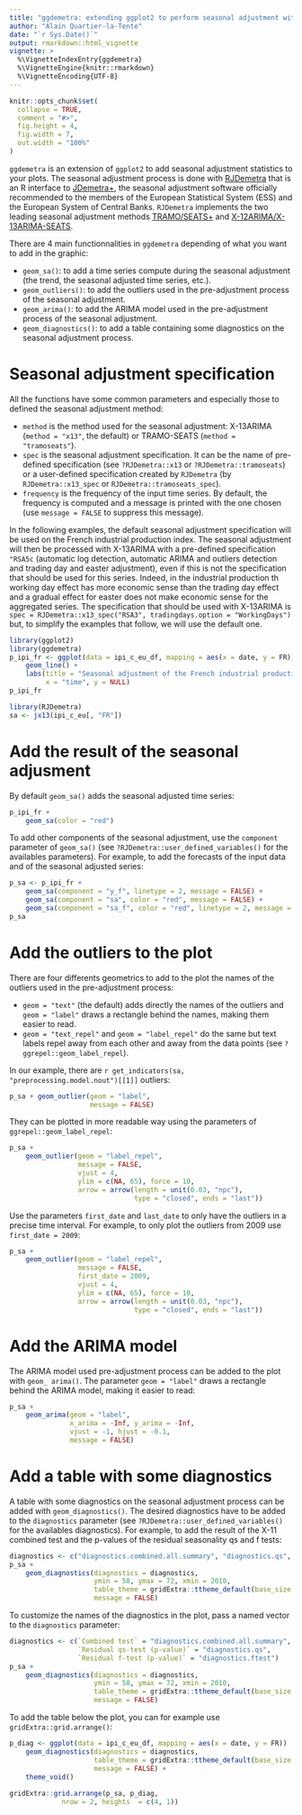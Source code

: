 ---
title: "ggdemetra: extending ggplot2 to perform seasonal adjustment with RJDemetra"
author: "Alain Quartier-la-Tente"
date: "`r Sys.Date()`"
output: rmarkdown::html_vignette
vignette: >
  %\VignetteIndexEntry{ggdemetra}
  %\VignetteEngine{knitr::rmarkdown}
  %\VignetteEncoding{UTF-8}
---

```{r setup, include = FALSE}
knitr::opts_chunk$set(
  collapse = TRUE,
  comment = "#>",
  fig.height = 4,
  fig.width = 7,
  out.width = "100%"
)
```

`ggdemetra` is an extension of `ggplot2` to add seasonal adjustment statistics to your plots. The seasonal adjustment process is done with [RJDemetra](https://github.com/jdemetra/rjdemetra) that is an R interface to [JDemetra+](https://github.com/jdemetra/jdemetra-app), the seasonal adjustment software officially recommended to the members of the European Statistical System (ESS) and the European System of Central Banks. `RJDemetra` implements the two leading seasonal adjustment methods [TRAMO/SEATS+](http://www.bde.es/bde/en/secciones/servicios/Profesionales/Programas_estadi/Programas_estad_d9fa7f3710fd821.html) and [X-12ARIMA/X-13ARIMA-SEATS](https://www.census.gov/srd/www/x13as/).

There are 4 main functionnalities in `ggdemetra` depending of what you want to add in the graphic:

- `geom_sa()`: to add a time series compute during the seasonal adjustment (the trend, the seasonal adjusted time series, etc.).  
- `geom_outliers()`: to add the outliers used in the pre-adjustment process of the seasonal adjustment.
- `geom_arima()`: to add the ARIMA model used in the pre-adjustment process of the seasonal adjustment.
- `geom_diagnostics()`: to add a table containing some diagnostics on the seasonal adjustment process.

# Seasonal adjustment specification

All the functions have some common parameters and especially those to defined the seasonal adjustment method:

- `method` is the method used for the seasonal adjustment: X-13ARIMA (`method = "x13"`, the default) or TRAMO-SEATS (`method = "tramoseats"`).  
- `spec` is the seasonal adjustment specification. It can be the name of pre-defined specification (see `?RJDemetra::x13` or `?RJDemetra::tramoseats`) or a user-defined specification created by `RJDemetra` (by `RJDemetra::x13_spec` or `RJDemetra::tramoseats_spec`).  
- `frequency` is the frequency of the input time series. By default, the frequency is computed and a message is printed with the one chosen (use `message = FALSE` to suppress this message).

In the following examples, the default seasonal adjustment specification will be used on the French industrial production index. The seasonal adjustment will then be processed with X-13ARIMA with a pre-defined specification `"RSA5c` (automatic log detection, automatic ARIMA and outliers detection and trading day and easter adjustment), even if this is not the specification that should be used for this series. Indeed, in the industrial production th working day effect has more economic sense than the trading day effect and a gradual effect for easter does not make economic sense for the aggregated series. The specification that should be used with X-13ARIMA is `spec = RJDemetra::x13_spec("RSA3", tradingdays.option = "WorkingDays")` but, to simplify the examples that follow, we will use the default one.

```{r, warning=FALSE, message=FALSE}
library(ggplot2)
library(ggdemetra)
p_ipi_fr <- ggplot(data = ipi_c_eu_df, mapping = aes(x = date, y = FR)) +
    geom_line() +
    labs(title = "Seasonal adjustment of the French industrial production index",
         x = "time", y = NULL)
p_ipi_fr
```

```{r,include=FALSE}
library(RJDemetra)
sa <- jx13(ipi_c_eu[, "FR"])
```

# Add the result of the seasonal adjusment

By default `geom_sa()` adds the seasonal adjusted time series:

```{r}
p_ipi_fr +
    geom_sa(color = "red")
```

To add other components of the seasonal adjustment, use the `component` parameter of `geom_sa()` (see `?RJDemetra::user_defined_variables()` for the availables parameters). For example, to add the forecasts of the input data and of the seasonal adjusted series:

```{r}
p_sa <- p_ipi_fr +
    geom_sa(component = "y_f", linetype = 2, message = FALSE) + 
    geom_sa(component = "sa", color = "red", message = FALSE) +
    geom_sa(component = "sa_f", color = "red", linetype = 2, message = FALSE)
p_sa
```

# Add the outliers to the plot

There are four differents geometrics to add to the plot the names of the outliers used in the pre-adjustment process:

- `geom = "text"` (the default) adds directly the names of the outliers and `geom = "label"` draws a rectangle behind the names, making them easier to read.  
- `geom = "text_repel"` and `geom = "label_repel"` do the same but text labels repel away from each other and away from the data points (see `?ggrepel::geom_label_repel`).

In our example, there are `r get_indicators(sa, "preprocessing.model.nout")[[1]]` outliers:

```{r}
p_sa + geom_outlier(geom = "label",
                    message = FALSE)
```

They can be plotted in more readable way using the parameters of `ggrepel::geom_label_repel`:
```{r}
p_sa + 
    geom_outlier(geom = "label_repel",
                 message = FALSE,
                 vjust = 4,
                 ylim = c(NA, 65), force = 10,
                 arrow = arrow(length = unit(0.03, "npc"),
                               type = "closed", ends = "last"))
```

Use the parameters `first_date` and `last_date` to only have the outliers in a precise time interval. For example, to only plot the outliers from 2009 use `first_date = 2009`:
```{r}
p_sa + 
    geom_outlier(geom = "label_repel",
                 message = FALSE,
                 first_date = 2009,
                 vjust = 4,
                 ylim = c(NA, 65), force = 10,
                 arrow = arrow(length = unit(0.03, "npc"),
                               type = "closed", ends = "last"))
```

# Add the ARIMA model

The ARIMA model used pre-adjustment process can be added to the plot with `geom_
arima()`. The parameter `geom = "label"` draws a rectangle behind the ARIMA model, making it easier to read:

```{r}
p_sa + 
    geom_arima(geom = "label",
               x_arima = -Inf, y_arima = -Inf, 
               vjust = -1, hjust = -0.1,
               message = FALSE)
```

# Add a table with some diagnostics

A table with some diagnostics on the seasonal adjustment process can be added with `geom_diagnostics()`. The  desired diagnostics have to be added to the `diagnostics` parameter (see `?RJDemetra::user_defined_variables()` for the availables diagnostics). For example, to add the result of the X-11 combined test and the p-values of the residual seasonality qs and f tests:

```{r}
diagnostics <- c("diagnostics.combined.all.summary", "diagnostics.qs", "diagnostics.ftest")
p_sa + 
    geom_diagnostics(diagnostics = diagnostics,
                     ymin = 58, ymax = 72, xmin = 2010,
                     table_theme = gridExtra::ttheme_default(base_size = 8),
                     message = FALSE)
```

To customize the names of the diagnostics in the plot, pass a named vector to the `diagnostics` parameter:

```{r}
diagnostics <- c(`Combined test` = "diagnostics.combined.all.summary",
                 `Residual qs-test (p-value)` = "diagnostics.qs",
                 `Residual f-test (p-value)` = "diagnostics.ftest")
p_sa + 
    geom_diagnostics(diagnostics = diagnostics,
                     ymin = 58, ymax = 72, xmin = 2010,
                     table_theme = gridExtra::ttheme_default(base_size = 8),
                     message = FALSE)
```


To add the table below the plot, you can for example use `gridExtra::grid.arrange()`: 
```{r}
p_diag <- ggplot(data = ipi_c_eu_df, mapping = aes(x = date, y = FR))  +
    geom_diagnostics(diagnostics = diagnostics,
                     table_theme = gridExtra::ttheme_default(base_size = 8),
                     message = FALSE) + 
    theme_void()
    
gridExtra::grid.arrange(p_sa, p_diag,
             nrow = 2, heights  = c(4, 1))
```